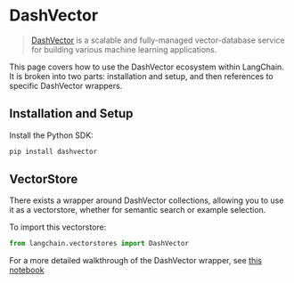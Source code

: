 # DashVector

> [DashVector](https://help.aliyun.com/document_detail/2510225.html) is a scalable and fully-managed vector-database service for building various machine learning applications.  

This page covers how to use the DashVector ecosystem within LangChain.
It is broken into two parts: installation and setup, and then references to specific DashVector wrappers.

## Installation and Setup
Install the Python SDK:
```bash
pip install dashvector
```

## VectorStore

There exists a wrapper around DashVector collections, allowing you to use it as a vectorstore,
whether for semantic search or example selection.

To import this vectorstore:
```python
from langchain.vectorstores import DashVector
```

For a more detailed walkthrough of the DashVector wrapper, see [this notebook](/docs/integrations/vectorstores/dashvector.html)
